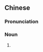 {{also|三分损益法}}
==Chinese==
{{zh-forms|s=三分损益法|type=41}}

===Pronunciation===
{{zh-pron
|m=sānfēn sǔnyìfǎ
|c=saam1 fan1 syun2 jik1 faat3
|cat=n
}}

===Noun===
{{zh-noun}}

# {{zh-alt-name|三分損益}}